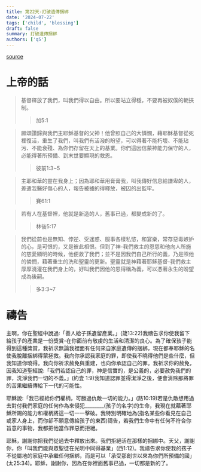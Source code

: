 ```yaml
---
title: 第22天-打破遺傳捆綁
date: '2024-07-22'
tags: ['child', 'blessing']
draft: false
summary: 打破遺傳捆綁
authors: ['q5']
---
```


[source](https://q5help.me/faith/PrayForTheChildren.jsp)

# 上帝的話

> 基督釋放了我們，叫我們得以自由。所以要站立得穩，不要再被奴僕的軛挾制。
>> 加5:1

> 願頌讚歸與我們主耶穌基督的父神！他曾照自己的大憐憫，藉耶穌基督從死裡復活，重生了我們，叫我們有活潑的盼望，可以得著不能朽壞、不能玷污、不能衰殘、為你們存留在天上的基業。你們這因信蒙神能力保守的人，必能得著所預備、到末世要顯現的救恩。
>> 彼前1:3~5

> 主耶和華的靈在我身上；因為耶和華用膏膏我，叫我傳好信息給謙卑的人，差遣我醫好傷心的人，報告被擄的得釋放，被囚的出監牢。
>> 賽61:1

> 若有人在基督裡，他就是新造的人，舊事已過，都變成新的了。
>> 林後5:17

> 我們從前也是無知、悖逆、受迷惑、服事各樣私慾，和宴樂，常存惡毒嫉妒的心，是可恨的，又是彼此相恨。但到了神-我們救主的恩慈和他向人所施的慈愛顯明的時候，他便救了我們；並不是因我們自己所行的義，乃是照他的憐憫，藉著重生的洗和聖靈的更新。聖靈就是神藉著耶穌基督-我們救主厚厚澆灌在我們身上的，好叫我們因他的恩得稱為義，可以憑著永生的盼望成為後嗣。
>> 多3:3~7

# 禱告

主啊，你在聖經中說過:「善人給子孫遺留產業。」(箴13:22)我禱告求你使我留下給孩子的產業是一份獎賞-在你面前有敬虔的生活和清潔的良心。為了確保孩子能得到這種獎賞，我祈求無論我裡面有任何來自家庭遺傳的捆綁，現在都奉耶穌的名使我脫離捆綁得蒙拯救。我向你承認我家庭的罪，即使我不曉得他們是些什麼，但我知道你曉得。我向你祈求赦免與重建，也向你承認自己的罪。我祈求你的赦免，因我知道聖經說:「我們若認自己的罪，神是信實的，是公義的，必要赦免我們的罪，洗淨我們一切的不義。」(約壹 1:9)我知道認罪並得潔淨之後，便會消除那將罪的苦果繼續傳給下一代的可能性。

耶穌說:「我已經給你們權柄，可勝過仇敵一切的能力。」(路10:19)若是仇敵想用過去對付我們家庭的任何作為來侵犯________(孩子的名字)的生命，我現在就藉著耶穌所賜的能力和權柄將這一切一一擊破。我特別明確地為(指名某些你看見在自己或家人身上，而你卻不願意傳給孩子的東西)禱告，若我們生命中有任何不符合你旨意的事物，我都把他當作罪惡而拒絕。

耶穌，謝謝你把我們從過去中釋放出來。我們拒絕活在那樣的捆綁中。天父，謝謝你，你「叫我們能與眾聖徒在光明中同得基業」(西1:12)。我禱告求你使我的孩子不從屬地的家庭中承繼任何捆綁，而是可以「承受那創世以來為你們所預備的國」(太25:34)。耶穌，謝謝你，因為在你裡面舊事已過，一切都是新的了。
